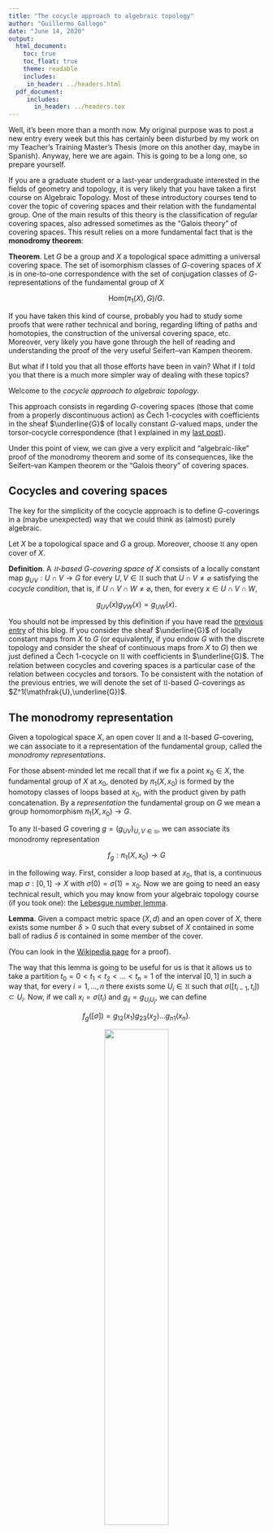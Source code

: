 ```yaml
---
title: "The cocycle approach to algebraic topology"
author: "Guillermo Gallego"
date: "June 14, 2020"
output:
  html_document: 
    toc: true
    toc_float: true
    theme: readable
    includes: 
     in_header: ../headers.html
  pdf_document: 
     includes:
       in_header: ../headers.tex
---
```


Well, it's been more than a month now. My original purpose was to post a new entry every week but this has certainly been disturbed by my work on my Teacher's Training Master's Thesis (more on this another day, maybe in Spanish). Anyway, here we are again. This is going to be a long one, so prepare yourself.

If you are a graduate student or a last-year undergraduate interested in the fields of geometry and topology, it is very likely that you have taken a first course on Algebraic Topology. Most of these introductory courses tend to cover the topic of covering spaces and their relation with the fundamental group. One of the main results of this theory is the classification of regular covering spaces, also adressed sometimes as the "Galois theory" of covering spaces. This result relies on a more fundamental fact that is the **monodromy theorem**: 

**Theorem**. Let $G$ be a group and $X$ a topological space admitting a universal covering space. The set of isomorphism classes of $G$-covering spaces of $X$ is in one-to-one correspondence with the set of conjugation classes of $G$-representations of the fundamental group of $X$

$$
\mathrm{Hom}(\pi_1(X),G)/G.
$$

If you have taken this kind of course, probably you had to study some proofs that were rather technical and boring, regarding lifting of paths and homotopies, the construction of the universal covering space, etc. Moreover, very likely you have gone through the hell of reading and understanding the proof of the very useful Seifert--van Kampen theorem.

But what if I told you that all those efforts have been in vain? What if I told you that there is a much more simpler way of dealing with these topics?

Welcome to the *cocycle approach to algebraic topology*.

This approach consists in regarding $G$-covering spaces (those that come from a properly discontinuous action) as Čech 1-cocycles with coefficients in the sheaf $\underline{G}$ of locally constant $G$-valued maps, under the torsor-cocycle correspondence (that I explained in my [last post](http://guillegran.github.com/blog/Torsors/torsors.html)). 

Under this point of view, we can give a very explicit and "algebraic-like" proof of the monodromy theorem and some of its consequences, like the Seifert--van Kampen theorem or the "Galois theory" of covering spaces.

## Cocycles and covering spaces
The key for the simplicity of the cocycle approach is to define $G$-coverings in a (maybe unexpected) way that we could think as (almost) purely algebraic.

Let $X$ be a topological space and $G$ a group. Moreover, choose $\mathfrak{U}$ any open cover of $X$.

**Definition**. A *$\mathfrak{U}$-based $G$-covering space of $X$* consists of a locally constant map $g_{UV}: U\cap V \rightarrow G$ for every $U,V \in \mathfrak{U}$ such that $U\cap V \neq \varnothing$ satisfying the *cocycle condition*, that is, if $U \cap V \cap W \neq \varnothing$, then, for every $x\in U \cap V \cap W$,

$$
g_{UV}(x) g_{VW}(x) = g_{UW} (x).
$$

You should not be impressed by this definition if you have read the [previous entry](http://guillegran.github.com/blog/Torsors/torsors.html) of this blog. If you consider the sheaf $\underline{G}$ of locally constant maps from $X$ to $G$ (or equivalently, if you endow $G$ with the discrete topology and consider the sheaf of continuous maps from $X$ to $G$) then we just defined a Čech 1-cocycle on $\mathfrak{U}$ with coefficients in $\underline{G}$. The relation between cocycles and covering spaces is a particular case of the relation between cocycles and torsors. To be consistent with the notation of the previous entries, we will denote the set of $\mathfrak{U}$-based $G$-coverings as $Z^1(\mathfrak{U},\underline{G})$.

## The monodromy representation
Given a topological space $X$, an open cover $\mathfrak{U}$ and a $\mathfrak{U}$-based $G$-covering, we can associate to it a representation of the fundamental group, called the *monodromy representations*. 

For those absent-minded let me recall that if we fix a point $x_0\in X$, the fundamental group of $X$ at $x_0$, denoted by $\pi_1(X,x_0)$ is formed by the homotopy classes of loops based at $x_0$, with the product given by path concatenation. By a *representation* the fundamental group on $G$ we mean a group homomorphism $\pi_1(X,x_0) \rightarrow G$.

To any $\mathfrak{U}$-based $G$ covering $g=(g_{UV})_{U,V \in \mathfrak{U}}$, we can associate its monodromy representation

$$
f_g: \pi_1(X,x_0) \longrightarrow G
$$

in the following way. First, consider a loop based at $x_0$, that is, a continuous map $\sigma:[0,1] \rightarrow X$ with $\sigma(0)=\sigma(1)=x_0$. Now we are going to need an easy technical result, which you may know from your algebraic topology course (if you took one): the [Lebesgue number lemma](http://en.wikipedia.org/wiki/Lebesgue%27s_number_lemma).

**Lemma**. Given a compact metric space $(X,d)$ and an open cover of $X$, there exists some number $\delta >0$ such that every subset of $X$ contained in some ball of radius $\delta$ is contained in some member of the cover. 

(You can look in the [Wikipedia page](http://en.wikipedia.org/wiki/Lebesgue%27s_number_lemma) for a proof).

The way that this lemma is going to be useful for us is that it allows us to take a partition $t_0=0<t_1<t_2<...<t_n=1$ of the interval $[0,1]$ in such a way that, for every $i=1,...,n$ there exists some $U_i \in \mathfrak{U}$ such that $\sigma( [t_{i-1},t_{i}] ) \subset U_i$. Now, if we call $x_i=\sigma(t_i)$ and $g_{ij}=g_{U_i U_j}$, we can define

$$
f_g([\sigma]) = g_{12}(x_1) g_{23}(x_2) ... g_{n1}(x_n).
$$

<center>
![](lebesguepath.jpg){#id .class width=50% height=50%}
</center>

In order to see that this is well defined we have to check that:

1. It does not depend on the choice of the "Lebesgue partition" $t_0<t_1<t_2<...<t_n$ and of the "Lebesgue cover" $U_1,...,U_n$.
   
2. It does not depend on the choice of $\sigma$ inside its homotopy class $[\sigma]$.

To check 1 it suffices to show that the definition is invariant by refinement, and, by induction, we can restrict ourselves to the case of adding one point. Thus, choose any point $t_{i'} \in (t_{i-1},t_i)$ and an open set $U_{i'}$ such that $\sigma([t_{i-1},t_{i'}]) \subset U_{i'}$ and $\sigma([t_{i'},t_{i}]) \subset U_i$. By the cocycle condition we have that

$$
 g_{i-1,i'}(x_{i-1}) g_{i',i}(x_{i-1})=g_{i-1,i}(x_{i-1}). 
$$

<center>
![](refinement.jpg){#id .class width=50% height=50%}
</center>

In order to check 2 consider two homotopic loops $\sigma$ and $\eta$. Since they are homotopic, there exists some continuous map $F:[0,1]\times [0,1] \rightarrow X$ with $F(0,t)=\sigma(t)$, $F(1,t)=\eta(t)$ and $F(s,0)=F(s,1)=x_0$, for every $(s,t)\in [0,1]\times [0,1]$. Now, we may apply again the Lebesgue number lemma to obtain partitions $s_0=0 <s_1 <...<s_m=1$ and $t_0=0 <t_1 <...<t_m=1$ in such a way that, for every $i=1,...,m$ and $j=1,...,n$ there exists some $U_{ij} \in \mathfrak{U}$ such that 

$$
F([s_{i-1},s_i] \times [t_{i-1},t_i]) \subset U_{ij}.
$$

Moreover, since $F(s,0)=x_0$ for every $s \in [0,1]$, we can choose all the $U_{i1}$ to be equal to some $U_{0}$.

<center>
![](lebesguehomotopy.jpg){#id .class width=50% height=50%}
</center>

Consider now the map $\gamma:[0,1] \rightarrow G$ that maps any $s \in [s_{i-1},s_i]$ to the element

$$
\gamma(s)= f_g(F(s,-)) = g_{U_{0} U_{i2}}(F(s,t_1)) g_{U_{i2} U_{i3}}(F(s,t_2)) ... g_{U_{in} U_{0}}(F(s,t_n)).
$$

This is well defined since

$$
g_{U_{ij}U_{i (j+1)}} (F(s_i,t_i)) = g_{U_{ij} U_{(i+1) j}} g_{U_{(i+1)j} U_{(i+1) (j+1)}} g_{U_{(i+1) (j+1)}U_{i (j+1)}} (F(s_i,t_i)),
$$

so the definition of $\gamma(s_i)$ does not vary if we regard $s_i$ as an element of the $U_{ij}$ or of the $U_{(i+1) j}$.

Finally, remember that the $g$ functions are locally constant, so $\gamma:[0,1]\rightarrow G$ is a locally constant map. Since $[0,1]$ is connected, $\gamma$ is constant. Therefore,

$$
f_g(\sigma) = \gamma(0) = \gamma(1) = f_g(\eta).
$$

To sum up, we have defined the *monodromy map*

$$
Z^1(\mathfrak{U},\underline{G}) \longrightarrow \mathrm{Hom}(\pi_1(X,x_0), G),
$$

that assigns every $G$-covering $g$ to its monodromy representation $f_g$.

## The Betti groupoid
Consider the *conjugation action* of $G$ on the set $\mathrm{Hom}(\pi_1(X,x_0),G)$, that is, given an element $g \in G$, we can compose any $f:\pi_1(X,x_0) \rightarrow G$ with the inner automorphism defined by $g$ to obtain

$$
(g\cdot f)([\sigma]) = g f([\sigma]) g^{-1}.
$$

If you recall the notion of the *action groupoid* from my [previous post](http://guillegran.github.com/blog/Torsors/torsors.html), we can consider the one associated to this action 

$$
[\mathrm{Hom}(\pi_1(X,x_0),G), G].
$$

This is called the *Betti groupoid*. The set of isomorphism classes of this groupoid 

$$
\mathrm{Hom}(\pi_1(X,x_0),G)/ G
$$
 
is called the *Betti moduli set*. The reason why the name of Betti appears here is because, if $G$ is abelian then the conjugation action of $G$ is trivial and the the Betti groupoid / moduli set is simply the group

$$
\mathrm{Hom}(H_1(X),G),
$$

where $H_1(X)$ is the first (singular) homology group of $X$ which is well known to be the abelianization of $\pi_1(X,x_0)$. 

**Definition**. Let $g$ and $g'$ be two $\mathfrak{U}$-based $G$-covering spaces of some topological space $X$. An isomorphism $h$ between $g$ and $g'$ is a collection of locally constant maps $h_U:U \rightarrow G$ for every $U\in \mathfrak{U}$ such that 

$$
g'_{UV} = h_U g_{UV} h_V^{-1}.
$$

If you read my [post on Čech cohomology](guillegran.github.io/blog/CechCohomology/cohomologyR.html) you might recall that any collection $h=(h_U)_{U\in \mathfrak{U}}$ of maps of this kind is called a ($0$-)cochain, and we denoted the set of cochains as $C^0(\mathfrak{U},\underline{G})$. This set acts on the set of $G$-coverings $Z^1(\mathfrak{U},\underline{G})$ as

$$
(h\cdot g)_{UV} = h_U g_{UV} h_V^{-1}.
$$

and the category of ($\mathfrak{U}$-based) $G$-coverings is precisely the action groupoid 
$$
(\mathfrak{U}\text{-based) } G \text{-coverings} = [Z^1(\mathfrak{U},\underline{G}),C^0(\mathfrak{U},\underline{G})].
$$

Notice now that

$$
f_{h\cdot g} ([\sigma]) = h_1(x_1) g_{12}(x_1) h_2(x_1)^{-1} h_2(x_2) g_{23}(x_2)... g_{n1}(x_n) h_1(x_n).
$$

But, since the $h_i$ are locally constant on the $U_i$, if we denote $h=h_1(x_0)$, we have,

$$
f_{h\cdot g} ([\sigma]) = h f_{g}([\sigma]) h^{-1}.
$$

Therefore any $G$-covering isomorphism induces a conjugation isomorphism on the Betti groupoid. On the other hand, for any $h \in G$ we can define the $G$-covering isomorphism $(h\cdot g)_{UV}= h g_{UV} h^{-1}$.

In conclusion, the monodromy map defines in fact a fully faithful functor from the category of $G$-coverings to the Betti groupoid:

$$
[Z^1(\mathfrak{U},\underline{G}),C^0(\mathfrak{U},\underline{G})] \longrightarrow[\mathrm{Hom}(\pi_1(X,x_0),G), G].
$$

In the next section we are going to see when this functor is in fact an equivalence of categories (that is, when is it essentially surjective).

## Recovering the covering
A natural question to ask now is if, given a representation of the fundamental group $\pi_1(X,x_0) \rightarrow G$, it is the monodromy representation of some $G$-covering, based in some open cover $\mathfrak{U}$.

The answer is in general no.

However, a $G$-covering can be recovered given some "good" conditions on the topological space $X$. First, we are going to ask that $X$ is *path-connected*. This is not a very strong assumption, since we could restrict ourselves to the study of the path components. The strong assumptions are the local ones: we are going to ask $X$ to be *locally path-connected* and *semilocally simply-connected*. This amounts to say that any open cover of $X$ can be refined to a cover $\mathfrak{U}$ that satisfies the following properties:

+ (P1) Every $U\in \mathfrak{U}$ is path-connected.

+ (P2) Every loop $\sigma$ in any $U\in \mathfrak{U}$ is nullhomotopic *as a loop on $X$*.

Notice that being semilocally simply-connected is slightly weaker that being locally simply-connected (this would mean that every path $\sigma$ on any $U$ is nullhomotopic *on $U$*). A common example of a space which is semilocally simply-connected but not locally simply-connected is the [Hawaiian earring space](http://en.wikipedia.org/wiki/Hawaiian_earring).

Maybe you know these conditions from your Algebraic Topology course, since they are the sufficient and necessary conditions for the existence of a *universal covering space*. We will come to that later.

Now, under these assumptions on $X$, given a homomorphism $f:\pi_1(X,x_0) \rightarrow G$ we can consider an open cover $\mathfrak{U}$ satisfying the conditions above, and we are going to define a $\mathfrak{U}$-based $G$-covering yielding $f$ as its monodromy representation.

First we can use the axiom of choice to choose a point $x_U$ in every $U\in \mathfrak{U}$ and a path $\gamma_U$ joining $x_0$ with $x_U$. Moreover, we clearly can make this choice in a way that, if $x_0 \in U$, then $x_U=x_0$ and $\gamma_U$ is the constant path at $x_0$.

Consider now two open sets $U,V \in \mathfrak{U}$ such that $U\cap V \neq \varnothing$ and a point $x\in U\cap V$. Choose a path $\alpha_U$ joining $x_U$ and $x$ and whose image is completely contained on $U$ and another path $\alpha_V$ joining $x$ and $x_V$ whose image is completely contained on $V$. We can then define the path

$$
\gamma_U * \alpha_U * \alpha_V * \gamma^{-1}_V,
$$

where $*$ stands for the concatenation of paths and $\gamma^{-1}_V$ denotes the path $\gamma_V$ transversed backwards. 

<center>
![](loop.jpg){#id .class width=50% height=50%}
</center>

This path is a loop based on $x_0$ and we can define

$$
g_{UV} (x) = f([\gamma_U * \alpha_U * \alpha_V * \gamma^{-1}_V]).
$$

Note that this definition does not depend on the choice of $\alpha_U$ and $\alpha_V$ since any other $\alpha'_U$ or $\alpha'_V$ will be homotopic to $\alpha_U$ and $\alpha_V$, respectively, as paths on $X$, by the second condition on the open cover.

Let us check now that this is indeed a cocycle. Consider

$$
g_{UV} (x) = f([\gamma_U * \alpha_U * \alpha_V * \gamma^{-1}_V]),
$$

$$
g_{VW} (x) = f([\gamma_V * \beta_V * \beta_W * \gamma^{-1}_W]),
$$

and

$$
g_{UW} (x) = f([\gamma_U * \delta_U * \delta_W * \gamma^{-1}_W]).
$$

<center>
![](loopcocycle.jpg){#id .class width=70% height=70%}
</center>

Now, $\gamma^{-1}_V * \gamma_V$ is the constant path at $x_V$, so

$$
g_{UV} g_{VW} (x) = f([\gamma_U * \alpha_U * \alpha_V * \beta_V * \beta_W * \gamma^{-1}_W]).
$$

Note that $\alpha_V * \beta_V$ is a loop based on $x$ whose image is contained on $V$, so it is nullhomotopic. Moreover, $\alpha_U$ and $\delta_U$ are paths contained on $U$ joining $x_U$ and $x$, so they are homotopic, and the same goes for $\beta_W$ and $\delta_W$. Therefore, we have

$$
g_{UV} g_{VW} (x) = f([\gamma_U * \delta_U *  \delta_W * \gamma^{-1}_W])=g_{UW}(x).
$$

Finally, we have to check that the monodromy representation $f_g$ is equal to $f$. Consider any loop $\sigma$ based at $x_0$ and recall that we defined the monodromy representation as

$$
f_g([\sigma]) = g_{12}(x_1) g_{23}(x_2) ... g_{n1}(x_n)
$$

for certain $x_1,...,x_n$ given by the Lebesgue number lemma. Now, we can choose paths $\alpha_i$ joining $x_{U_i}$ and $x_i$ contained on $U_i$ and $\beta_i$ joining $x_i$ with $x_{U_{i+1}}$ contained on $U_{i+1}$, so

$$
g_{i (i+1)} (x_i) = f([\gamma_{U_i} * \alpha_i * \beta_i * \gamma_{U_{i+1}}^{-1}]). 
$$

<center>
![](loophomotopy.jpg){#id .class width=100% height=100%}
</center>

Therefore,

$$
f_g([\sigma]) = f([\gamma_{U_1} * \alpha_1 * \beta_1 * \alpha_2 * \beta_2 * \cdots * \alpha_n * \beta_n * \gamma_{U_1}]).
$$

However, $x_0 \in U_1$, so $x_0=x_n=x_{U_1}$ and $\gamma_{U_1}=\beta_n$ is the constant path at $x_0$ so

$$
f_g([\sigma]) = f([\alpha_1 * \beta_1 * \alpha_2 * \beta_2 * \cdots * \alpha_n]).
$$

Finally, $\alpha_1$ is contained in $U_1$ and joins $x_0$ with $x_1$ and $\beta_i * \alpha_{i+1}$ is contained in $U_{i+1}$ and joins $x_i$ with $x_{i+1}$. Therefore this whole path is homotopic to $\sigma$, so

$$
f_g([\sigma])=f([\sigma]).
$$

In conclusion, we have shown that if we choose an open cover $\mathfrak{U}$ with the conditions P1 and P2 stated above, the monodromy map gives a bijection

$$
Z^1(\mathfrak{U},\underline{G}) \longrightarrow \mathrm{Hom}(\pi_1(X,x_0),G).
$$

From the point of view of action groupoids, we get an equivalence of categories

$$
[Z^1(\mathfrak{U},\underline{G}), C^0(\mathfrak{U},\underline{G})] \longrightarrow [\mathrm{Hom}(\pi_1(X,x_0),G), G].
$$

This is our version of the **monodromy theorem**.

Recall from my [previous post](http://guillegran.github.com/blog/Torsors/torsors.html) that the moduli set of the action groupoid $[Z^1(\mathfrak{U},\underline{G}), C^0(\mathfrak{U},\underline{G})]$ is the (first) Čech cohomology set of $\mathfrak{U}$ with coefficients on $\underline{G}$, denoted by $H^1(\mathfrak{U},\underline{G})$. We have shown that this cohomology set is in bijection with the Betti moduli set

$$
H^1(\mathfrak{U},\underline{G}) \longrightarrow \mathrm{Hom}(\pi_1(X,x_0),G)/ G.
$$

## Applications of the monodromy theorem

### The Seifert--van Kampen theorem
The thoerem of Seifert--van Kampen is a very powerful tool for the computation of the fundamental group. It says that if you can cover some topological space by two path-connected open sets whose intersection is path-connected too, then you can compute the fundamental group of the space as the free product of the fundamental groups of the open sets, quotiented by the normal subgroup generated by the elements which are products of loops contained in the intersection. Some people call this group the [*amalgamated product*](http://en.wikipedia.org/wiki/Free_product#Generalization:_Free_product_with_amalgamation). Another way to say this is that the diagram induced by the inclusions on the fundamental groups is a [pushout](http://en.wikipedia.org/wiki/Pushout_(category_theory)).

The proof of this theorem, although elementary, is a bit involved and tedious (you can read it in [Hatcher's book](https://pi.math.cornell.edu/~hatcher/AT/AT.pdf)). However, in the particular (although quite general) case where $X$ has the good conditions that we asked for the monodromy theorem, a much more elegant proof can be given. Some people attribute this proof to Grothendieck although I do not know the actual reference (if you know it, [e-mail me](guillegallegosanchez@gmail.com)!).


**Theorem**. Let $X$ be a path-connected, locally path-connected and semilocally simply-connected. Let $U,V \subset X$ be open sets with $X=U\cup V$ such that $U$, $V$ and $U\cap V$ are path-connected, locally path-connected and semilocally simply-connected. Take $x_0 \in U \cap V$. If we consider the diagram given by inclusions


$$
    \begin{CD}
      U \cap V @> i_{U} >> U \\
      @VV i_{V} V   @VV j_{U} V \\
      V @> j_{V} >> X,
    \end{CD}
    $$

the induced diagram on the fundamental groups

$$
    \begin{CD}
      \pi_1(U \cap V,x_0) @> i_{U,*} >> \pi_1(U,x_0) \\
      @VV i_{V,*} V   @VV j_{U,*} V \\
      \pi_1(V,x_0) @> j_{V,*} >> \pi_1(X,x_0)
    \end{CD}
    $$

is a [pushout diagram](http://en.wikipedia.org/wiki/Pushout_(category_theory)).

In order to prove this theorem we have to show that, given any other group $G$ and homomorphisms $h_U: \pi_1(U,x_0) \rightarrow G$ and $h_V: \pi_1(V,x_0) \rightarrow G$ making the following diagram commute

$$
    \begin{CD}
      \pi_1(U \cap V,x_0) @> i_{U,*} >> \pi_1(U,x_0) \\
      @VV i_{V,*} V   @VV h_{U} V \\
      \pi_1(V,x_0) @> h_{V} >> G,
    \end{CD}
    $$

there exists a unique $h:\pi_1(X,x_0) \rightarrow G$ such that $h_i=h \circ j_{i,*}$, $i=U,V$.

Now, given the conditions on $U$, $V$, $U\cap V$ and $X$, we can find an open cover $\mathfrak{U}$ of $X$ such that it and its restrictions $U\cap \mathfrak{U}$, $V \cap \mathfrak{U}$ and $U\cap V \cap \mathfrak{U}$ satisfy the properties P1 and P2. We can then identify $\mathrm{Hom}(\pi_1(X,x_0),G)$ with $Z^1(\mathfrak{U},\underline{G})$ and similarly for $U$, $V$ and $U \cap V$. Moreover, it is easy to check that the natural map $Z^1(\mathfrak{U},\underline{G}) \rightarrow Z^1(U\cap \mathfrak{U}, \underline{G})$ given by restriction corresponds to a map $\mathrm{Hom}(\pi_1(X,x_0),G) \rightarrow \mathrm{Hom}(\pi_1(U,x_0),G)$ sending any $h: \pi_1(X,x_0) \rightarrow G$ to $h_U=h\circ j_{U,*}: \pi_1(U,x_0) \rightarrow G$ (same goes for $V$ and $h_V$).

Therefore, we just need to show that if $g_U \in Z^1(U\cap \mathfrak{U}, \underline{G})$ and $g_V \in Z^1(V \cap \mathfrak{U}, \underline{G})$ are two cocycles that coincide in the restriction $Z^1(U\cap V \cap \mathfrak{U}, \underline{G})$, then there exists some cocycle $g \in Z^1(\mathfrak{U}, \underline{G})$ yielding $g_U$ and $g_V$ after restricting to $U$ and $V$ respectively.

The reason behind this is the sheaf condition. Explicitly, given $U_1, U_2 \in \mathfrak{U}$, with $U_1 \cap U_2 \neq \varnothing$ and $x \in U_1 \cap U_2 \cap U \cap V$, if

$$
g_{U,12}(x) = g_{V,12}(x),
$$

then, since they are locally constant, $g_{U,12}=g_{V,12}$ in all the path-component of $U_1 \cap U_2$ containing $x$. Therefore, for every $x\in U_1 \cap U_2$, we can define $g_{12}(x)$ to be $g_{U,12}(x)$ if $x\in U$ and $g_{V,12}(x)$ if $x\in V$. Putting all these together we obtain the cocycle $g\in Z^1(\mathfrak{U},\underline{G})$ we were looking for.

In the following picture we can see how one can apply the Seifert--van Kampen theorem to compute the fundamental group of the surface of genus 2.

<center>
![](surface.jpg){#id .class width=100% height=100%}
</center>

### The topological properties of $G$-coverings
In a similar way as what we did in my [previous post](http://guillegran.github.com/blog/Torsors/torsors.html) to relate torsors with cocycles, to any $G$-covering $g$ we can associate a topological space $X_g$ mapping to $X$. We do this in the following way. 

Consider $g$ a $\mathfrak{U}$-based $G$-covering and define the set

$$
X_g = \coprod_{U \in \mathfrak{U}} U \times G / \sim,
$$

with the equivalence relation $\sim$ given as

$$
(x_U,g_U) \sim (x_V,g_V)
$$

for $x_U \in U$ and $x_V \in V$ if $x_U=x_V$ and $g_V=g_{UV}(x_U) g_U$. If we take the discrete topology on $G$, we can endow $X_g$ with the quotient topology and we get a canonical continuous surjective map $p:X_g \rightarrow X$ sending every $[(x,g)]$ to $x$.

<center>
![](covering.jpg){#id .class width=70% height=70%}
</center>

Some topological properties of the space $X_g$ are determined by the monodromy representation $f_g:\pi_1(X,x_0) \rightarrow G$. If $X$ is path-connected then:

+ the space $X_g$ is path-connected if and only if $f_g$ is surjective.

+ every path component of $X_g$ is simply connected if and only if $f_g$ is injective.

Let us see why these properties are true. First, if $X_g$ is path-connected, that means that for any $h \in G$ there is some path $\gamma$ joining $[(x_0,1_G)]$ with $[(x_0,h)]$. This path must pass through some $U_0 \times \{h_0=1_G\}, U_1 \times \{h_1\}, ..., U_n \times \{h_n=h\}$ in such a way that $h_i(x_i)=g_{i-1,i}(x_i) h_{i-1}(x_i)$.  Now, $p\circ \gamma$ is a loop based in $x_0$ and 

$$
f_g([p\circ \gamma])=g_{12}(x_1)...g_{n1}(x_n)=h.
$$

On the other hand, if $h=f_g([\sigma])$ there are some $U_0,...,U_n$ and $x_0,...,x_n$ with 

$$
h=g_{12}(x_1)...g_{n1}(x_n).
$$

We can now lift $\sigma$ to the path on $X_g$ given by  $\gamma(t)=(\sigma(t), g_{12}(x_1)...g_{(i-1)i}(x_{i-1}))$, for $t\in [t_{i-1},t_i)$, which joins $\gamma(0)=(x_0,1_G)$ with $\gamma(1)=(x_0,g_{12}(x_1)...g_{n1}(x_{n}))=(x_0,h)$.

If $1_G=f_g([\sigma])$ for some $\sigma$, as above we can lift $\sigma$ to some path $\gamma$ on $X_g$ joining $(x_0,1_G)$ with itself. Therefore, $\gamma$ is a loop on $X_g$. If the path component of $X_g$ containing $\gamma$ is simply connected, then $\gamma$ is nullhomotopic and so its $\sigma=p \circ \gamma$. This implies that $f_g$ is injective. 

On the other hand, choose a loop $\gamma$ in $X_g$ based in $(x_0,g)$. As above, $p\circ \gamma$ is a loop based in $x_0$ with $f_g([p\circ \gamma])=1_G$. If $f_g$ is injective then $p\circ \gamma$ is nullhomotopic. In a similar way to how we lifted $\sigma$ above, we can lift this homotopy to $X_g$ to obtain that $\gamma$ is nullhomotopic.

Putting these two together, $X_g$ is simply connected if and only if $f_g$ is a group isomorphism. In other words, $G$ is isomorphic to the fundamental group of $X$. 

This fact can be used to compute the fundamental group of the circle $S^1$. We can define the cover of $S^1=\{e^{it}: t\in [0,2\pi]\}$ given by $U=(e^{-i\epsilon},e^{i(\pi+\epsilon)})$ and $V=(e^{i(\pi-\epsilon)},e^{i\epsilon})$, for some small $\epsilon$, and the $\mathbb{Z}$-covering given by $g_{VU}(1)=1$ and $g_{UV}(-1)=0$. The topological space associated to this covering is

$$
(U \times \mathbb{Z} \sqcup V \times \mathbb{Z}) / \sim
$$

with the relation $(x_V,n) \sim (x_U,n+1)$, for $x_U=x_V \in (e^{-i\epsilon},e^{i\epsilon})$ and $(x_U,n) \sim (x_V,n)$ for $x_U=x_V \in (e^{i(\pi-\epsilon)},e^{i(\pi+\epsilon)})$. 
This space is clearly homeomorphic to $\mathbb{R}$, which is simply connected. Therefore, $\pi_1(S^1)$ is isomorphic to $\mathbb{Z}$.

<center>
![](circle.jpg){#id .class width=100% height=100%}
</center>


When $X$ is path-connected, locally path-connected and semilocally simply connected, we can find a cover $\mathfrak{U}$ such that any $f:\pi_1(X,x_0) \rightarrow G$ induces a $G$-covering based on $\mathfrak{U}$. In particular, the identity isomorphism $\mathrm{id}:\pi_1(X,x_0) \rightarrow \pi_1(X,x_0)$ induces a $G$-covering whose associated topological space, which we denote by $\tilde{X}$ is simply connected. This is called the *universal covering space*.

### The Galois theory of coverings

Let $X$ be a path-connected, locally path-connected and semilocally simply connected topological space and choose an open cover $\mathfrak{U}$ of $X$ satisfying properties P1 and P2. Fix once and for all a base point $x_0 \in X$ and write $\pi=\pi_1(X,x_0)$.

**Definition**. A *regular* or *Galois covering space* is a pair $(Y,p)$, where $Y$ is a connected topological space and $p:Y\rightarrow X$ a continuous surjective map such that there is some group $G$ and some $\mathfrak{U}$-based $G$-covering $g$ with $Y=X_g$ and $p:X_g\rightarrow X$. We call $G=\mathrm{Gal}(Y,p)$ the *Galois group* of $(Y,p)$.

A morphism between two Galois coverings $(Y_1,p_1)$, $(Y_2,p_2)$ is a continuous map $\varphi:Y_1 \rightarrow Y_2$ such that $p_1=p_2 \circ \varphi$. We denote the category of Galois covering spaces with morphisms between them by $\mathrm{GalCov}(X)$.

**Lemma**. The category $\mathrm{GalCov(X)}$ is isomorphic to the coslice category $\pi\backslash \mathrm{Grp}$ whose objects are pairs $(G,f)$, with $G$ a group and $f:\pi \rightarrow G$ a group homomorphism and morphisms between two pairs $(G_1,f_1)$ and $(G_2,f_2)$ are given by group homomorphisms $\varphi:G_1 \rightarrow G_2$ with $f_2=\varphi \circ f_1$.

Consider $Y$ a Galois covering with Galois group $G$ and $g$ some $\mathfrak{U}$-based $G$-covering such that $Y=X_g$. Then we can associate to it the monodromy representation $f_g:\pi \rightarrow G$. 

Now, a morphism of Galois coverings $Y_1 \rightarrow Y_2$ maps a point of the form $[(x,g)]$, for $x \in X$ and $g\in \mathrm{Gal}(Y_1)$ to a point of the form $[(x,\varphi(g))]$, for $\varphi: \mathrm{Gal}(Y_1) \rightarrow \mathrm{Gal}(Y_2)$. It is easy to check that since the morphism $Y_1\rightarrow Y_2$ is a continuous map, the map $\varphi$ must be a group homomorphism. Moreover, if $g_1$ and $g_2$ are cocycles defining $Y_1$ and $Y_2$, we have that $g_{2,UV} = \varphi(g_{1,UV})$ for every $U,V \in \mathfrak{U}$, so $f_{g_2}=\varphi \circ f_{g_1}$.

Therefore, we have given a functor 

$$
\mathrm{Gal}: \mathrm{GalCov(X)} \longrightarrow \pi \backslash \mathrm{Grp}.
$$

Now, to any $f:\pi \rightarrow G$ we can associate a $\mathfrak{U}$-based $G$-covering $g$ yielding $f$ as its monodromy representation, and consider the Galois covering $X_g$. Moreover, to any $\varphi:G_1 \rightarrow G_2$ we associate the morphism $Y_1 \rightarrow Y_2$ sending $[(x,g)]$ to $[(x,\varphi(g))]$. Thus, the functor $\mathrm{Gal}$ is an isomorphism of categories.

**Lemma**. The slice category $\pi \backslash \mathrm{Grp}$ is equivalent to the category $\mathcal{N}(\pi)$, whose objects are normal subgroups of $\pi$ and whose morphisms are given by inclusions between these subgroups.

The functor maps any homomorphism $f:\pi \rightarrow G$ to its kernel $\ker f$, which is a normal subgroup of $\pi$. It is a functor since, if $f_2= \varphi \circ f_1$, then $\ker f_1 \subset \ker f_2$. It is an equivalence since to any normal subgroup $N \subset \pi$ we can associate the canonical projection $\pi \rightarrow \pi/N$, and $G$ is isomorphic to $\pi/\ker f$ by the isomorphism theorem. The universal property of the quotient group guarantees that given $N_1 \subset N_2$ normal subgroups and $f_i: \pi \rightarrow \pi/N_i$, for $i=1,2$, the canonical projections, there is a unique homomorphism $\varphi: \pi/N_1 \rightarrow \pi/N_2$ such that $f_2=\varphi \circ f_1$.

Putting these two lemmas together we have proven the **Galois theorem of covering spaces**:

**Theorem**.  The categories $\mathrm{GalCov}(X)$ and $\mathcal{N}(X)$ are equivalent.

An useful corollary of this theorem is the **universal property** of the universal covering space: for every Galois cover $Y\rightarrow X$ there is a unique morphism of Galois coverings $\tilde{X} \rightarrow Y$, where $\tilde{X}$ is the universal covering space of $X$. 
This is true since the normal subgroup of $\pi_1(X,x_0)$ associated to the universal covering is the trivial subgroup $\{1\}$, which is contained in any other normal subgroup of $\pi_1(X,x_0)$. In particular, this shows that the universal covering space is unique up to isomorphism.

In principle this is only a "Galois theory" in the sense that it is a functorial correspondence whose structure resembles that of the fundamental theorems of Galois. However, a real connection between the "Galois theory" of covering spaces and the actual Galois theory of field extensions is more tangible in the realm of Algebraic Geometry. In particular, it appears in a beautiful way in the thoery of Riemann Surfaces. Moreover, this correspondence lies in the core of the idea of the [*étale fundamental group*](https://en.wikipedia.org/wiki/%C3%89tale_fundamental_group).

------

[Read it in PDF](monodromy.pdf)

[Take me to the blog index](https://guillegran.github.io/blog/indice.html)

[Take me home](https://guillegran.github.io)

